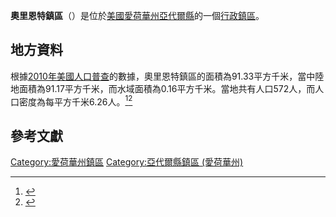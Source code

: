 {{noteTA
|G1=USState
|G2=地名
|G3=Unit
}}
{{Infobox settlement
|official_name            = 奧里恩特鎮區
|native_name = Orient Township
|settlement_type          = [[行政鎮區|行政鎮區]]
|image_skyline            = 
|imagesize                = 
|image_map                = Map highlighting Orient Township, Adair County, Iowa.svg
|mapsize                  = 250px
|pushpin_map  =USA Iowa
|pushpin_label = 奧里恩特鎮區
|pushpin_label_position   = top
|pushpin_map_caption      = 奧里恩特鎮區在愛荷華州的位置
|subdivision_type         = [[世界政區索引|國家]]
|subdivision_type1        = [[美国州份|州份]]
|subdivision_type2        = [[愛荷華州行政区划|縣]]
|subdivision_name         = [[美国|美国]]
|subdivision_name1        = [[愛荷華州|愛荷華州]]
|subdivision_name2        = [[亞代爾縣_(愛荷華州)|亞代爾縣]]
|elevation_ft             = 1352
|elevation_m              = 413
|timezone                 = [[北美中部時區|北美中部時區]]
|area_total_km2           = 91.33
|area_land_km2            = 91.17
|area_water_km2           = 0.16
|area_total_sq_mi         = 
|area_land_sq_mi          = 
|area_water_sq_mi         = 
|population_as_of         = [[2010年美國人口普查|2010]]
|population_footnotes     = 
|population_total         = 572
|population_density_km2   = auto
|population_density_sq_mi = auto
|utc_offset               = -6
|coordinates              = {{coord|41|12|08|N|94|24|50|W|type:city_region:US-AL_source:GNS-enwiki|display=inline,title}}
| coor_pinpoint           = 
| coordinates_footnotes   = 
|timezone_DST             = CDT
|utc_offset_DST           = -5
|postal_code_type         = [[美國郵區編號|郵區編號]]
|postal_code              = 
|area_code                = {{link-en|电话区号641|Area code 641|641}}
|blank_name = [[地名信息系统|GNIS ID]]
|blank_info = 468472
}}
'''奧里恩特鎮區'''（{{lang-en|Orient Township}}）是位於[[美國|美國]][[愛荷華州|愛荷華州]][[亞代爾縣_(愛荷華州)|亞代爾縣]]的一個[[行政鎮區|行政鎮區]]。

== 地方資料 ==
根據[[2010年美國人口普查|2010年美國人口普查]]的數據，奧里恩特鎮區的面積為91.33平方千米，當中陸地面積為91.17平方千米，而水域面積為0.16平方千米。當地共有人口572人，而人口密度為每平方千米6.26人。<ref name="GR8">{{cite web|url=http://factfinder2.census.gov|publisher=[[美国人口调查局|美国人口调查局]]|accessdate=2011-05-14|title=American FactFinder|archive-date=2013-09-11|archive-url=https://web.archive.org/web/20130911234518/http://factfinder2.census.gov/|dead-url=no}}</ref><ref>{{cite web|url=https://www.citypopulation.de/en/usa/iowa/admin/|title=USA: Iowa (Counties and Townships) - City Population}}</ref>

== 參考文獻 ==
{{reflist}}

{{亞代爾縣 (愛荷華州)}}

{{DEFAULTSORT:Orient Township}}
[[Category:愛荷華州鎮區|Category:愛荷華州鎮區]]
[[Category:亞代爾縣鎮區_(愛荷華州)|Category:亞代爾縣鎮區 (愛荷華州)]]

{{Iowa-geo-stub}}